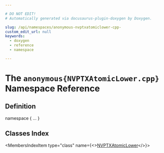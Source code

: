 ```yaml
---

# DO NOT EDIT!
# Automatically generated via docusaurus-plugin-doxygen by Doxygen.

slug: /api/namespaces/anonymous-nvptxatomiclower-cpp-
custom_edit_url: null
keywords:
  - doxygen
  - reference
  - namespace

---
```





# The `anonymous{NVPTXAtomicLower.cpp}` Namespace Reference

<DoxygenPage pluginConfig={pluginConfig}>



## Definition

<CodeBlock>namespace &#123; ... &#125;</CodeBlock>

## Classes Index

<MembersIndex>

<MembersIndexItem
  type="class"
  name={<><a href="/docs/api/classes/anonymous-namespace-nvptxatomiclower-cpp-/nvptxatomiclower">NVPTXAtomicLower</a></>}>
</MembersIndexItem>

</MembersIndex>


</DoxygenPage>
